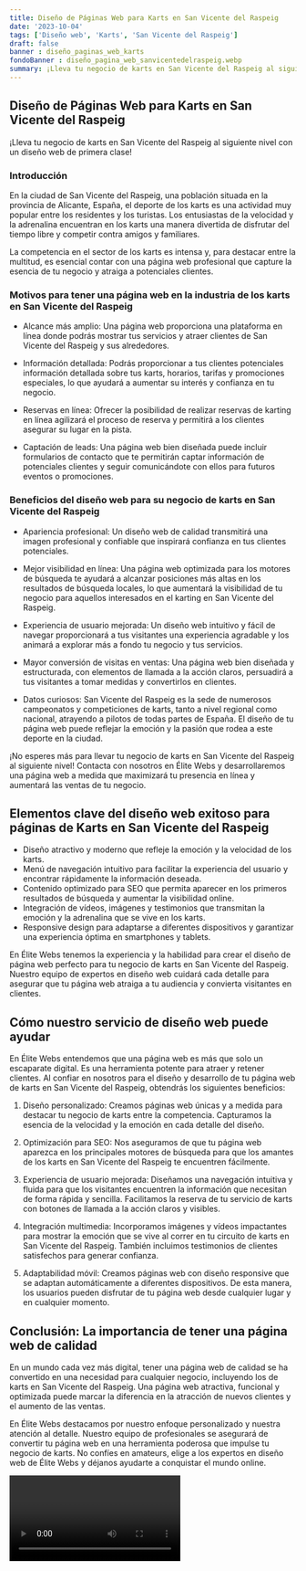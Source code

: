 ```yaml
---
title: Diseño de Páginas Web para Karts en San Vicente del Raspeig
date: '2023-10-04'
tags: ['Diseño web', 'Karts', 'San Vicente del Raspeig']
draft: false
banner : diseño_paginas_web_karts
fondoBanner : diseño_pagina_web_sanvicentedelraspeig.webp
summary: ¡Lleva tu negocio de karts en San Vicente del Raspeig al siguiente nivel con un diseño web de primera clase!
---
```


## Diseño de Páginas Web para Karts en San Vicente del Raspeig

¡Lleva tu negocio de karts en San Vicente del Raspeig al siguiente nivel con un diseño web de primera clase!

### Introducción

En la ciudad de San Vicente del Raspeig, una población situada en la provincia de Alicante, España, el deporte de los karts es una actividad muy popular entre los residentes y los turistas. Los entusiastas de la velocidad y la adrenalina encuentran en los karts una manera divertida de disfrutar del tiempo libre y competir contra amigos y familiares. 

La competencia en el sector de los karts es intensa y, para destacar entre la multitud, es esencial contar con una página web profesional que capture la esencia de tu negocio y atraiga a potenciales clientes.

### Motivos para tener una página web en la industria de los karts en San Vicente del Raspeig

- Alcance más amplio: Una página web proporciona una plataforma en línea donde podrás mostrar tus servicios y atraer clientes de San Vicente del Raspeig y sus alrededores.

- Información detallada: Podrás proporcionar a tus clientes potenciales información detallada sobre tus karts, horarios, tarifas y promociones especiales, lo que ayudará a aumentar su interés y confianza en tu negocio.

- Reservas en línea: Ofrecer la posibilidad de realizar reservas de karting en línea agilizará el proceso de reserva y permitirá a los clientes asegurar su lugar en la pista.

- Captación de leads: Una página web bien diseñada puede incluir formularios de contacto que te permitirán captar información de potenciales clientes y seguir comunicándote con ellos para futuros eventos o promociones.

### Beneficios del diseño web para su negocio de karts en San Vicente del Raspeig

- Apariencia profesional: Un diseño web de calidad transmitirá una imagen profesional y confiable que inspirará confianza en tus clientes potenciales.

- Mejor visibilidad en línea: Una página web optimizada para los motores de búsqueda te ayudará a alcanzar posiciones más altas en los resultados de búsqueda locales, lo que aumentará la visibilidad de tu negocio para aquellos interesados en el karting en San Vicente del Raspeig.

- Experiencia de usuario mejorada: Un diseño web intuitivo y fácil de navegar proporcionará a tus visitantes una experiencia agradable y los animará a explorar más a fondo tu negocio y tus servicios.

- Mayor conversión de visitas en ventas: Una página web bien diseñada y estructurada, con elementos de llamada a la acción claros, persuadirá a tus visitantes a tomar medidas y convertirlos en clientes.

- Datos curiosos: San Vicente del Raspeig es la sede de numerosos campeonatos y competiciones de karts, tanto a nivel regional como nacional, atrayendo a pilotos de todas partes de España. El diseño de tu página web puede reflejar la emoción y la pasión que rodea a este deporte en la ciudad.

¡No esperes más para llevar tu negocio de karts en San Vicente del Raspeig al siguiente nivel! Contacta con nosotros en Élite Webs y desarrollaremos una página web a medida que maximizará tu presencia en línea y aumentará las ventas de tu negocio.

<GifSeo />

<Cta />

## Elementos clave del diseño web exitoso para páginas de Karts en San Vicente del Raspeig

- Diseño atractivo y moderno que refleje la emoción y la velocidad de los karts.
- Menú de navegación intuitivo para facilitar la experiencia del usuario y encontrar rápidamente la información deseada.
- Contenido optimizado para SEO que permita aparecer en los primeros resultados de búsqueda y aumentar la visibilidad online.
- Integración de vídeos, imágenes y testimonios que transmitan la emoción y la adrenalina que se vive en los karts.
- Responsive design para adaptarse a diferentes dispositivos y garantizar una experiencia óptima en smartphones y tablets.

En Élite Webs tenemos la experiencia y la habilidad para crear el diseño de página web perfecto para tu negocio de karts en San Vicente del Raspeig. Nuestro equipo de expertos en diseño web cuidará cada detalle para asegurar que tu página web atraiga a tu audiencia y convierta visitantes en clientes.

## Cómo nuestro servicio de diseño web puede ayudar

En Élite Webs entendemos que una página web es más que solo un escaparate digital. Es una herramienta potente para atraer y retener clientes. Al confiar en nosotros para el diseño y desarrollo de tu página web de karts en San Vicente del Raspeig, obtendrás los siguientes beneficios:

1. Diseño personalizado: Creamos páginas web únicas y a medida para destacar tu negocio de karts entre la competencia. Capturamos la esencia de la velocidad y la emoción en cada detalle del diseño.

2. Optimización para SEO: Nos aseguramos de que tu página web aparezca en los principales motores de búsqueda para que los amantes de los karts en San Vicente del Raspeig te encuentren fácilmente.

3. Experiencia de usuario mejorada: Diseñamos una navegación intuitiva y fluida para que los visitantes encuentren la información que necesitan de forma rápida y sencilla. Facilitamos la reserva de tu servicio de karts con botones de llamada a la acción claros y visibles.

4. Integración multimedia: Incorporamos imágenes y vídeos impactantes para mostrar la emoción que se vive al correr en tu circuito de karts en San Vicente del Raspeig. También incluimos testimonios de clientes satisfechos para generar confianza.

5. Adaptabilidad móvil: Creamos páginas web con diseño responsive que se adaptan automáticamente a diferentes dispositivos. De esta manera, los usuarios pueden disfrutar de tu página web desde cualquier lugar y en cualquier momento.

## Conclusión: La importancia de tener una página web de calidad

En un mundo cada vez más digital, tener una página web de calidad se ha convertido en una necesidad para cualquier negocio, incluyendo los de karts en San Vicente del Raspeig. Una página web atractiva, funcional y optimizada puede marcar la diferencia en la atracción de nuevos clientes y el aumento de las ventas.

En Élite Webs destacamos por nuestro enfoque personalizado y nuestra atención al detalle. Nuestro equipo de profesionales se asegurará de convertir tu página web en una herramienta poderosa que impulse tu negocio de karts. No confíes en amateurs, elige a los expertos en diseño web de Élite Webs y déjanos ayudarte a conquistar el mundo online.

<Video />

<CtaBot job='Karts' city='San Vicente del Raspeig'/>

<Gmaps query='San Vicente del Raspeig+españa+maps' />